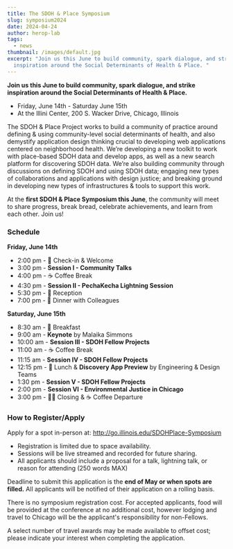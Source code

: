 ```yaml
---
title: The SDOH & Place Symposium
slug: symposium2024
date: 2024-04-24
author: herop-lab
tags:
  - news
thumbnail: /images/default.jpg
excerpt: "Join us this June to build community, spark dialogue, and strike
  inspiration around the Social Determinants of Health & Place. "
---
```

**Join us this June to build community, spark dialogue, and strike inspiration around the Social Determinants of Health & Place.**

* Friday, June 14th - Saturday June 15th
* At the Illini Center, 200 S. Wacker Drive, Chicago, Illinois

The SDOH & Place Project works to build a community of practice around defining & using community-level social determinants of health, and also demystify application design thinking crucial to developing web applications centered on neighborhood health. We’re developing a new toolkit to work with place-based SDOH data and develop apps, as well as a new search platform for discovering SDOH data. We’re also building community through discussions on defining SDOH and using SDOH data; engaging new types of collaborations and applications with design justice; and breaking ground in developing new types of infrastructures & tools to support this work.

At the **first SDOH & Place Symposium this June**, the community will meet to share progress, break bread, celebrate achievements, and learn from each other. Join us! 



### **Schedule**

**Friday, June 14th**

* 2:00 pm - 🏁 Check-in & Welcome
* 3:00 pm - **Session I - Community Talks**
* 4:00 pm - ☕ Coffee Break 
* 4:30 pm - **Session II - PechaKecha Lightning Session**
* 5:30 pm - 🎉 Reception
* 7:00 pm - 🍱 Dinner with Colleagues  

**Saturday, June 15th**

* 8:30 am -  🥐 Breakfast
* 9:00 am - **Keynote** by Malaika Simmons
* 10:00 am - **Session III - SDOH Fellow Projects**
* 11:00 am - ☕ Coffee Break 
* 11:15 am - **Session IV - SDOH Fellow Projects**
* 12:15 pm - 🥗 Lunch & **Discovery App Preview** by Engineering & Design Teams
* 1:30 pm - **Session V - SDOH Fellow Projects**
* 2:00 pm - **Session VI - Environmental Justice in Chicago**
* 3:00 pm - 👋🏽 Closing & ☕ Coffee Departure

### How to Register/Apply

Apply for a spot in-person at: <http://go.illinois.edu/SDOHPlace-Symposium>

* Registration is limited due to space availability.
* Sessions will be live streamed and recorded for future sharing.
* All applicants should include a proposal for a talk, lightning talk, or reason for attending (250 words MAX)

Deadline to submit this application is the **end of May or when spots are filled.** All applicants will be notified of their application on a rolling basis. 

There is no symposium registration cost. For accepted applicants, food will be provided at the conference at no additional cost, however lodging and travel to Chicago will be the applicant's responsibility for non-Fellows. 

A select number of travel awards may be made available to offset cost; please indicate your interest when completing the application.
